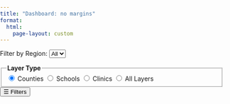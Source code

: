 ```yaml
---
title: "Dashboard: no margins"
format: 
  html:
    page-layout: custom
---
```


<link rel="stylesheet" href="https://unpkg.com/leaflet/dist/leaflet.css" />
<style>
    body, html {
      margin: 0;
      padding: 0;
      height: 100%;
    }
    #map {
      height: calc(100vh - 80px) !important; 
      margin-top: -40px !important;
      width: 100%;
    }
    h1.title, .title.h1 {
    margin-top: 0;
    margin-bottom: 0;
    padding-bottom: 0px;
    font-size: 0.9rem;
    display: none;
    }
    footer {
    z-index: 1000;
    position: absolute;
    /* margin: 10px 0 -200px -10px; */
    margin: 10px 0 -20px -20px;
    }
  </style>

<div id="fullscreen-map-wrapper">
<div id="controls">
<label for="regionFilter">Filter by Region:</label>
<select id="regionFilter">
    <option value="">All</option>
</select>

<fieldset>
    <legend><strong>Layer Type</strong></legend>
    <label><input type="radio" name="layerType" value="counties" checked> Counties</label>
    <label><input type="radio" name="layerType" value="schools"> Schools</label>
    <label><input type="radio" name="layerType" value="clinics"> Clinics</label>
    <label><input type="radio" name="layerType" value="all"> All Layers</label>
    </fieldset>      
</div>
<button id="toggleSidebar">☰ Filters</button>
<div id="map"></div>                       
</div>

<script type="text/plain" cookie-consent="strictly-necessary" src="https://unpkg.com/leaflet/dist/leaflet.js"></script>
<script type="text/plain" cookie-consent="strictly-necessary" src="../assets/js/script.js"></script>


